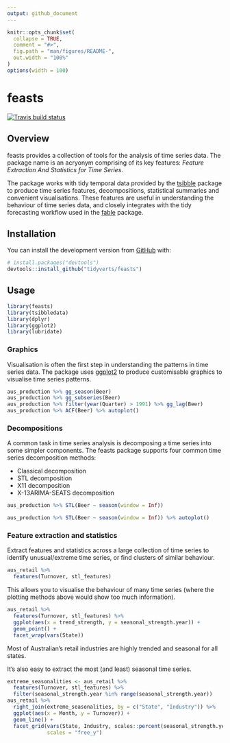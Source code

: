```yaml
---
output: github_document
---
```


<!-- README.md is generated from README.Rmd. Please edit that file -->

```r
knitr::opts_chunk$set(
  collapse = TRUE,
  comment = "#>",
  fig.path = "man/figures/README-",
  out.width = "100%"
)
options(width = 100)
```
# feasts
[![Travis build status](https://travis-ci.org/tidyverts/feasts.svg?branch=master)](https://travis-ci.org/tidyverts/feasts)

## Overview

feasts provides a collection of tools for the analysis of time series data. The package name is an acryonym comprising of its key features: *Feature Extraction And Statistics for Time Series*.

The package works with tidy temporal data provided by the [tsibble](https://github.com/tidyverts/tsibble) package to produce time series features, decompositions, statistical summaries and convenient visualisations. These features are useful in understanding the behaviour of time series data, and closely integrates with the tidy forecasting workflow used in the [fable](https://github.com/tidyverts/fable) package.

## Installation

You can install the development version from [GitHub](https://github.com/) with:

``` r
# install.packages("devtools")
devtools::install_github("tidyverts/feasts")
```

## Usage

```r
library(feasts)
library(tsibbledata)
library(dplyr)
library(ggplot2)
library(lubridate)
```

### Graphics

Visualisation is often the first step in understanding the patterns in time series data. The package uses [ggplot2](https://github.com/tidyverse/ggplot2) to produce customisable graphics to visualise time series patterns.

```r
aus_production %>% gg_season(Beer)
aus_production %>% gg_subseries(Beer)
aus_production %>% filter(year(Quarter) > 1991) %>% gg_lag(Beer)
aus_production %>% ACF(Beer) %>% autoplot()
```

### Decompositions

A common task in time series analysis is decomposing a time series into some simpler components. The feasts package supports four common time series decomposition methods:

* Classical decomposition
* STL decomposition
* X11 decomposition
* X-13ARIMA-SEATS decomposition

```r
aus_production %>% STL(Beer ~ season(window = Inf))
```
```r
aus_production %>% STL(Beer ~ season(window = Inf)) %>% autoplot()
```

### Feature extraction and statistics

Extract features and statistics across a large collection of time series to identify unusual/extreme time series, or find clusters of similar behaviour.

```r
aus_retail %>% 
  features(Turnover, stl_features)
```

This allows you to visualise the behaviour of many time series (where the plotting methods above would show too much information).

```r
aus_retail %>% 
  features(Turnover, stl_features) %>% 
  ggplot(aes(x = trend_strength, y = seasonal_strength.year)) +
  geom_point() + 
  facet_wrap(vars(State))
```

Most of Australian's retail industries are highly trended and seasonal for all states.

It's also easy to extract the most (and least) seasonal time series.

```r
extreme_seasonalities <- aus_retail %>% 
  features(Turnover, stl_features) %>% 
  filter(seasonal_strength.year %in% range(seasonal_strength.year))
aus_retail %>% 
  right_join(extreme_seasonalities, by = c("State", "Industry")) %>% 
  ggplot(aes(x = Month, y = Turnover)) + 
  geom_line() + 
  facet_grid(vars(State, Industry, scales::percent(seasonal_strength.year)), 
             scales = "free_y")
```


